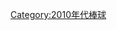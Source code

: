 {{year by category
|m=2
|c=0
|d=1
|y=4
|cat=棒球
|sortkey=棒球
|parent=依年份劃分的棒球
|subcat=2014年體育}}
[[Category:2010年代棒球|Category:2010年代棒球]]